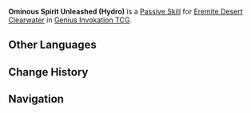 {{Genius Invokation TCG Skill Infobox
|id         = 32064
|image      = Ominous Spirit Unleashed (Hydro) Character Card Skill.png
|type       = Passive Skill
|character  = Eremite Desert Clearwater
|element    = Hydro
|effect     = (Passive) '''After this character takes DMG:''' If this character has no more than 7 HP, they gain 1 '''Energy''' and '''Spirit of Omen's Awakening: Hydro''' is attached. (Once per Match)<br><br>'''Spirit of Omen's Awakening: Hydro'''<br>Character '''deals +1 DMG''' and converts '''Physical DMG''' to {{Color|Hydro DMG}}.<br>This character takes +2 {{Color|Hydro DMG}}.<br>'''Duration (Rounds): 2'''
|order      = 6
}}
'''Ominous Spirit Unleashed (Hydro)''' is a [[Character Card Passive Skill|Passive Skill]] for [[Eremite Desert Clearwater (Character Card)|Eremite Desert Clearwater]] in [[Genius Invokation TCG]].

==Other Languages==
{{Other Languages
|en      = Ominous Spirit Unleashed (Hydro)
|zhs     = 厄灵解放・水
|zhs_rm  = 
|zht     = 厄靈解放・水
|zht_rm  = 
|zh_tl   = 
|ja      = 悪霊解放・水
|ja_rm   = Akuryou Kaihou - Mizu
|ja_tl   = Evil Spirit Release - {{Lex|Hydro|ja}}
|ko      = 악령 해방・물
|ko_rm   = 
|ko_tl   = 
|es      = Liberación de Ominoespíritu: Hydro
|es_tl   = Ominous Spirit Liberation: Hydro
|fr      = Délivrance d'esprit sinistre (Hydro)
|fr_tl   = Deliverance of Sinister Spirit (Hydro)
|ru      = Зловещий дух (Гидро)
|ru_tl   = 
|th      = Ominous Spirit Unleashed (น้ำ)
|th_rm   = 
|th_tl   = 
|vi      = Giải Phóng Ách Linh - Thủy
|vi_tl   = 
|de      = Freilassung des Geists &ndash; Hydro
|de_tl   = Release of the Spirit &ndash; Hydro
|id      = Ominous Spirit Unleashed (Hydro)
|pt      = Espírito Ominoso Lançado (Hydro)
|pt_tl   = 
|tr      = Serbest Kalan Uğursuz Ruh (Su)
|tr_tl   = 
|it      = Liberazione dello spirito (Hydro)
|it_tl   = 
}}

==Change History==
{{Change History|4.3}}

==Navigation==
{{Genius Invokation TCG Skill Navbox|Eremite Desert Clearwater}}